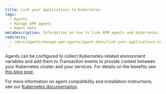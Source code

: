 ```yaml
---
title: Link your applications to Kubernetes
tags:
  - Agents
  - Manage APM agents
  - Agent data
metaDescription: Information on how to link APM agents and Kubernetes.
redirects:
  - /docs/agents/manage-apm-agents/agent-data/link-your-applications-kubernetes
---
```


Agents can be configured to collect Kubernetes-related environment variables and add them to Transaction events to provide context between your Kubernetes cluster and your services. For details on the benefits see [this blog post](https://blog.newrelic.com/engineering/monitoring-application-performance-in-kubernetes/).

For more information on agent compatibility and installation instructions, see our [Kubernetes documentation](/docs/integrations/kubernetes-integration/metadata-injection/kubernetes-apm-metadata-injection).
